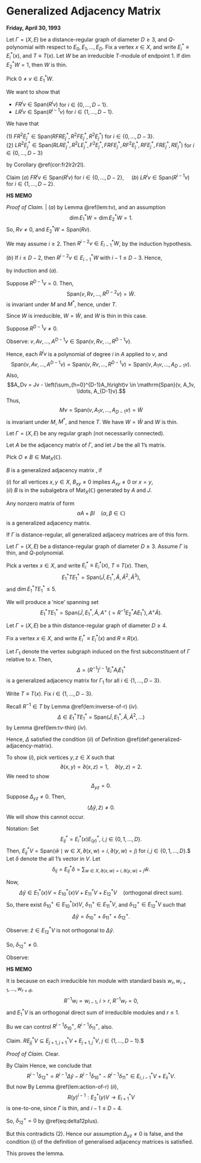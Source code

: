 # Generalized Adjacency Matrix {#lec37}
**Friday, April 30, 1993**

:::{.lemma #1-thin-condition}
Let $\Gamma = (X, E)$ be a distance-regular graph of diameter $D\geq 3$, and $Q$-polynomial with respect to $E_0, E_1, \ldots, E_D$.
Fix a vertex $x\in X$, and write $E^*_i\equiv E^*_i(x)$, and $T\equiv T(x)$. Let $W$ be an irreducible $T$-module of endpoint $1$. If $\dim E^*_2W = 1$, then $W$ is thin.
:::

:::{.proof}
Pick $0\neq v\in E^*_1W$. 

We want to show that 

* $FR^iv \in \mathrm{Span}(R^iv)$ for $i\in \{0, \ldots, D-1\}$.
* $LR^iv \in \mathrm{Span}(R^{i-1}v)$ for $i\in \{1, \ldots, D-1\}$.

We have that 

| $(1)$ $FR^2E^*_j \in \mathrm{Span}(RFRE^*_j, R^2FE^*_j, R^2E^*_j)$ for $i\in \{0, \ldots, D-3\}$.

| $(2)$ $LR^2E^*_j \in \mathrm{Span}(RLRE^*_j, R^2LE^*_j, F^2E^*_j, FRFE^*_j, RF^2E^*_j, RFE^*_j, FRE^*_j, RE^*_j)$ for $i\in \{0, \ldots, D-3\}$
by Corollary \@ref(cor:fr2lr2r2l).

Claim $(a)$ $FR^iv \in \mathrm{Span}(R^iv)$ for $i\in \{0, \ldots, D-2\}$,
$\quad (b)$ $LR^iv \in \mathrm{Span}(R^{i-1}v)$ for $i\in \{1, \ldots, D-2\}$.

:::{.hs}
**HS MEMO**

_Proof of Claim._
| $(a)$ by Lemma \@ref(lem:tv), and an assumption
$$\dim E^*_1W = \dim E^*_2W = 1.$$
So, $Rv\neq 0$, and $E^*_2W = \mathrm{Span}(Rv)$.

We may assume $i\geq 2$. Then $R^{i-2}v \in E^*_{i-1}W$, 
\begin{align}
FR^iv & = FR^2R^{i-2}v, \quad \text{if }\; i\leq D-2,
& = R(FR + RF + R)R^{i-2}v\\
& \in R(\mathrm{Span}(R^{i-1}v)) \\
& = \mathrm{Span}(R^iv),
\end{align}
by the induction hypothesis. 

| $(b)$ If $i\leq D-2$, then $R^{i-2}v\in E^*_{i-1}W$ with $i-1\leq D-3$. Hence,
\begin{align}
LR^iv &= LR^2(R^{i-2}v)\\
& = (RLR + R^2L + F^2R + FRF + RF^2 + RF + FR + R)R^{i-2}v\\
& \in \mathrm{Span}(R^{-1}v),
\end{align}
by induction and $(a)$.
:::

Suppose $R^{D-1}v = 0$. Then,
$$\mathrm{Span}(v, Rv, \ldots, R^{D-2}v) = \widetilde{W}.$$
is invariant under $M$ and $M^*$, hence, under $T$.

Since $W$ is irreducible, $W = \widetilde{W}$, and $W$ is thin in this case.

Suppose $R^{D-1}v \neq 0$.

Observe: $v, Av, \ldots, A^{D-1}v \in \mathrm{Span}(v, Rv, \ldots, R^{D-1}v)$.

Hence, each $R^iv$ is a polynomial of degree $i$ in $A$ applied to $v$, and 
$$\mathrm{Span}(v, Av, \ldots, A^{D-1}v) = \mathrm{Span}(v, Rv, \ldots, R^{D-1}v) = \mathrm{Span}(v, A_1v, \ldots, A_{D-1}v).$$
Also,
$$A_Dv = Jv - \left(\sum_{h=0}^{D-1}A_h\right)v \in \mathrm{Span}(v, A_1v, \ldots, A_{D-1}v).$$
Thus, 
$$Mv = \mathrm{Span}(v, A_1v, \ldots, A_{D-1}v) = \widetilde{W}$$
is invariant under $M$, $M^*$, and hence $T$. We have $W = \widehat{W}$ and $W$ is thin.
:::

:::{.definition #generalized-adjacency-matrix}
Let $\Gamma = (X,E)$ be any regular graph (not necessarily connected).

Let $A$ be the adjacency matrix of $\Gamma$, and let $J$ be the all $1$'s matrix. 

Pick $O\neq B \in \mathrm{Mat}_X(\mathbb{C})$. 

$B$ is a generalized adjacency matrix \index{generalized adjacency matrix}, if 

| $(i)$ for all vertices $x,y\in X$, $B_{xy}\neq 0$ implies $A_{xy}\neq 0$ or $x = y$,

| $(ii)$ $B$ is in the subalgebra of $\mathrm{Mat}_X(\mathbb{C})$ generated by $A$ and $J$.
:::

:::{.example #generalized-adjacecy-matrix}
Any nonzero matrix of form
$$\alpha A + \beta I \quad (\alpha, \beta\in \mathbb{C})$$
is a generalized adjacency matrix. 

If $\Gamma$ is distance-regular, all generalized adjacecy matrices are of this form.
:::

Let $\Gamma = (X, E)$ be a distance-regular graph of diameter $D\geq 3$. Assume $\Gamma$ is thin, and $Q$-polynomial. 

Pick a vertex $x\in X$, and write $E^*_i \equiv E^*_i(x)$, $T\equiv T(x)$. Then,
$$E^*_1TE^*_1 = \mathrm{Span}(\tilde{J}, E^*_1, \tilde{A}, \tilde{A}^2, \tilde{A}^3),$$
and $\dim E^*_1TE^*_1\leq 5$.

We will produce a 'nice' spanning set
$$E^*_1TE^*_1 = \mathrm{Span}(\tilde{J}, E^*_1, \tilde{A}, A^+ \;(= R^{-1}E^*_2AE^*_1), A^+\tilde{A}).$$

:::{.lemma #generalized-adjacecy-matrix}
Let $\Gamma = (X, E)$ be a thin distance-regular graph of diameter $D\geq 4$. 

Fix a vertex $x\in X$, and write $E^*_i \equiv E^*_i(x)$ and $R \equiv R(x)$.

Let $\Gamma_1$ denote the vertex subgraph induced on the first subconstituent of $\Gamma$ relative to $x$. Then,
$$\Delta = (R^{-1})^{i-1}E^*_iA_iE^*_1$$
is a generalized adjacency matrix for $\Gamma_1$ for all $i\in \{1, \ldots, D-3\}$.
:::

:::{.proof}
Write $T \equiv T(x)$. Fix $i\in \{1, \ldots, D-3\}$.

Recall $R^{-1}\in T$ by Lemma \@ref(lem:inverse-of-r) $(iv)$.
$$\Delta \in E^*_1TE^*_1 = \mathrm{Span}(\tilde{J}, E^*_1, \tilde{A}, \tilde{A}^2, \ldots)$$
by Lemma \@ref(lem:tv-thin) $(iv)$.

Hence, $\Delta$ satisfied the condition $(ii)$ of Definition \@ref(def:generalized-adjacency-matrix).

To show $(i)$, pick vertices $y,z\in X$ such that
$$\partial(x,y) = \partial(x,z) = 1, \quad \partial(y,z) = 2.$$
We need to show 
$$\Delta_{yz} = 0.$$
Suppose $\Delta_{yz}\neq 0$. Then,
$$\langle \Delta\hat{y},\hat{z}\rangle \neq 0.$$
We will show this cannot occur.

Notation: Set
$$E^*_{ij} = E^*_i(x)E^*_(y), \; i,j\in \{0, 1, \ldots, D\}.$$
Then,
$E^*_{ij}V = \mathrm{Span}(\hat{w}\mid w\in X, \partial(x,w)=i, \partial(y,w)=j) \text{ for } i,j\in \{0, 1, \ldots, D\}.$$
Let $\delta$ denote the all $1$'s vector in $V$. Let
$$\delta_{ij} = E^*_{ij}\delta = \sum_{w\in X, \partial(x,w)=i, \partial(y,w)=j}\hat{w}.$$

Now, 
$$\Delta\hat{y} \in E^*_1(x)V = E^*_{10}(x)V + E^*_{11}V + E^*_{12}V \quad \text{(orthogonal direct sum)}.$$
So, there exist $\delta^+_{10}\in E^*_{10}(x)V$, $\delta^+_{11}\in E^*_{11}V$, and $\delta^+_{12}\in E^*_{12}V$ such that
$$\Delta \hat{y} = \delta^+_{10} + \delta^+_{11} + \delta^+_{12}.$$

Observe: $\hat{z}\in E^*_{12}V$ is not orthogonal to $\Delta \hat{y}$.

So, $\delta^+_{12}\neq 0$.

Observe:
\begin{align}
R^{i-1}(\delta^+_{10} + \delta^+_{11} + \delta^+_{12}) & = R^{i-1}\Delta\hat{y}\\
& = R^{i-1}(R^{-1})^{i-1}E^*_iA_iE^*_1\hat{y}\\
& = E^*_iA_iE^*_1\hat{y}\\
& = \delta_{ii}\\
& \in E_{ii}V.
\end{align}

:::{.hs}
**HS MEMO**

It is because on each irreducible hin module with standard basis $w_r, w_{r+1}, \ldots, w_{r+d}$, 
$$R^{-1}w_i = w_{i-1}, \; i>r, \; R^{-1}w_r = 0,$$
and $E^*_1V$ is an orthogonal direct sum of irreducible modules and $r\leq 1$.
:::

Bu we can control $R^{i-1}\delta^+_{10}$, $R^{i-1}\delta^+_{11}$, also.

Claim. $RE^*_{jj}V \subseteq E^*_{j+1,j+1}V + E^*_{j+1, j}V, \; j\in \{1, \ldots, D-1\}.$$

_Proof of Claim._ Clear.

By Claim
\begin{align}
R^{i-1}\delta^+_{10} &\in E^*_{i,i-1}V, \quad \text{and}\\
R^{i-1}\delta^+_{11} & \in E^*_{i,i-1}V + E^*_{i,i}V.
\end{align}
Hence, we conclude that
$$R^{i-1}\delta^+_{12} = R^{i-1}\Delta \hat{y} - R^{i-1}\delta^+_{10} - R^{i-1}\delta^+_{11}\in E^*_{i,i-1}V + E^*_{ii}V.$$
But now
\begin{equation}
0 = E^*_{i,i+1}R^{i-1}\delta^+_{12} = E^*_{i,i+1}A^{i-1}E^*_{12}\delta^+_{12} = R(y)^{i-1}\delta^+_{12}. (\#eq:delta12plus)
\end{equation}
By Lemma \@ref(lem:action-of-r) $(ii)$,
$$R(y)^{i-1}: E^*_2(y)V \longrightarrow E^*_{i+1}V$$
is one-to-one, since $\Gamma$ is thin, and $i-1\leq D-4$.

So, $\delta^+_{12}=0$ by \@ref(eq:delta12plus).

But this contradicts $(2)$. Hence our assumption $\Delta_{yz}\neq 0$ is false, and the condition $(i)$ of the definition of generalised adjacency matrices is satisfied.

This proves the lemma.
:::
